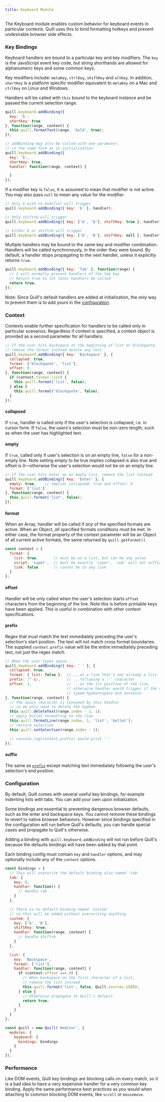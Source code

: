 ```yaml
---
title: Keyboard Module
---
```


The Keyboard module enables custom behavior for keyboard events in particular contexts. Quill uses this to bind formatting hotkeys and prevent undesirable browser side effects.


### Key Bindings

Keyboard handlers are bound to a particular key and key modifiers. The `key` is the JavaScript event key code, but string shorthands are allowed for alphanumeric keys and some common keys.

Key modifiers include: `metaKey`, `ctrlKey`, `shiftKey` and `altKey`. In addition, `shortKey` is a platform specific modifier equivalent to `metaKey` on a Mac and `ctrlKey` on Linux and Windows.

Handlers will be called with `this` bound to the keyboard instance and be passed the current selection range.

```js
quill.keyboard.addBinding({
  key: 'b',
  shortKey: true
}, function(range, context) {
  this.quill.formatText(range, 'bold', true);
});

// addBinding may also be called with one parameter,
// in the same form as in initialization
quill.keyboard.addBinding({
  key: 'b',
  shortKey: true,
  handler: function(range, context) {

  }
});
```

If a modifier key is `false`, it is assumed to mean that modifier is not active. You may also pass `null` to mean any value for the modifier.

```js
// Only b with no modifier will trigger
quill.keyboard.addBinding({ key: 'b' }, handler);

// Only shift+b will trigger
quill.keyboard.addBinding({ key: ['b', 'B'], shiftKey: true }, handler);

// Either b or shift+b will trigger
quill.keyboard.addBinding({ key: ['b', 'B'], shiftKey: null }, handler);

```

Multiple handlers may be bound to the same key and modifier combination. Handlers will be called synchronously, in the order they were bound. By default, a handler stops propagating to the next handler, unless it explicitly returns `true`.


```js
quill.keyboard.addBinding({ key: 'Tab' }, function(range) {
  // I will normally prevent handlers of the tab key
  // Return true to let later handlers be called
  return true;
});
```

Note: Since Quill's default handlers are added at initialization, the only way to prevent them is to add yours in the [configuration](#configuration).


### Context

Contexts enable further specification for handlers to be called only in particular scenarios. Regardless if context is specified, a context object is provided as a second parameter for all handlers.

```js
// If the user hits backspace at the beginning of list or blockquote,
// remove the format instead delete any text
quill.keyboard.addBinding({ key: 'Backspace' }, {
  collapsed: true,
  format: ['blockquote', 'list'],
  offset: 0
}, function(range, context) {
  if (context.format.list) {
    this.quill.format('list', false);
  } else {
    this.quill.format('blockquote', false);
  }
});
```

#### collapsed

If `true`, handler is called only if the user's selection is collapsed, i.e. in cursor form. If `false`, the users's selection must be non-zero length, such as when the user has highlighted text.


#### empty

If `true`, called only if user's selection is on an empty line, `false` for a non-empty line. Note setting empty to be true implies collapsed is also true and offset is 0&mdash;otherwise the user's selection would not be on an empty line.

```js
// If the user hits enter on an empty list, remove the list instead
quill.keyboard.addBinding({ key: 'Enter' }, {
  empty: true,    // implies collapsed: true and offset: 0
  format: ['list']
}, function(range, context) {
  this.quill.format('list', false);
});
```


#### format

When an Array, handler will be called if *any* of the specified formats are active. When an Object, *all* specified formats conditions must be met. In either case, the format property of the context parameter will be an Object of all current active formats, the same returned by `quill.getFormat()`.

```js
const context = {
  format: {
    list: true,       // must be on a list, but can be any value
    script: 'super',  // must be exactly 'super', 'sub' will not suffice
    link: false       // cannot be in any link
  }
};
```


#### offset

Handler will be only called when the user's selection starts `offset` characters from the beginning of the line. Note this is before printable keys have been applied. This is useful in combination with other context specifications.


#### prefix

Regex that must match the text immediately preceding the user's selection's start position. The text will not match cross format boundaries. The supplied `context.prefix` value will be the entire immediately preceding text, not just the regex match.

```js
// When the user types space...
quill.keyboard.addBinding({ key: ' ' }, {
  collapsed: true,
  format: { list: false },  // ...on a line that's not already a list
  prefix: /^-$/,            // ...following a '-' character
  offset: 1,                // ...at the 1st position of the line,
                            // otherwise handler would trigger if the user
                            // typed hyphen+space mid sentence
}, function(range, context) {
  // the space character is consumed by this handler
  // so we only need to delete the hyphen
  this.quill.deleteText(range.index - 1, 1);
  // apply bullet formatting to the line
  this.quill.formatLine(range.index, 1, 'list', 'bullet');
  // restore selection
  this.quill.setSelection(range.index - 1);

  // console.log(context.prefix) would print '-'
});
```

#### suffix

The same as [`prefix`](#prefix) except matching text immediately following the user's selection's end position.


### Configuration

By default, Quill comes with several useful key bindings, for example indenting lists with tabs. You can add your own upon initialization.

Some bindings are essential to preventing dangerous browser defaults, such as the enter and backspace keys. You cannot remove these bindings to revert to native browser behaviors. However since bindings specified in the configuration will run before Quill's defaults, you can handle special cases and propagate to Quill's otherwise.

Adding a binding with `quill.keyboard.addBinding` will not run before Quill's because the defaults bindings will have been added by that point.

Each binding config must contain `key` and `handler` options, and may optionally include any of the `context` options.

```javascript
const bindings = {
  // This will overwrite the default binding also named 'tab'
  tab: {
    key: 9,
    handler: function() {
      // Handle tab
    }
  },

  // There is no default binding named 'custom'
  // so this will be added without overwriting anything
  custom: {
    key: ['b', 'B'],
    shiftKey: true,
    handler: function(range, context) {
      // Handle shift+b
    }
  },

  list: {
    key: 'Backspace',
    format: ['list'],
    handler: function(range, context) {
      if (context.offset === 0) {
        // When backspace on the first character of a list,
        // remove the list instead
        this.quill.format('list', false, Quill.sources.USER);
      } else {
        // Otherwise propogate to Quill's default
        return true;
      }
    }
  }
};

const quill = new Quill('#editor', {
  modules: {
    keyboard: {
      bindings: bindings
    }
  }
});
```


### Performance

Like DOM events, Quill key bindings are blocking calls on every match, so it is a bad idea to have a very expensive handler for a very common key binding. Apply the same performance best practices as you would when attaching to common blocking DOM events, like `scroll` or `mousemove`.
